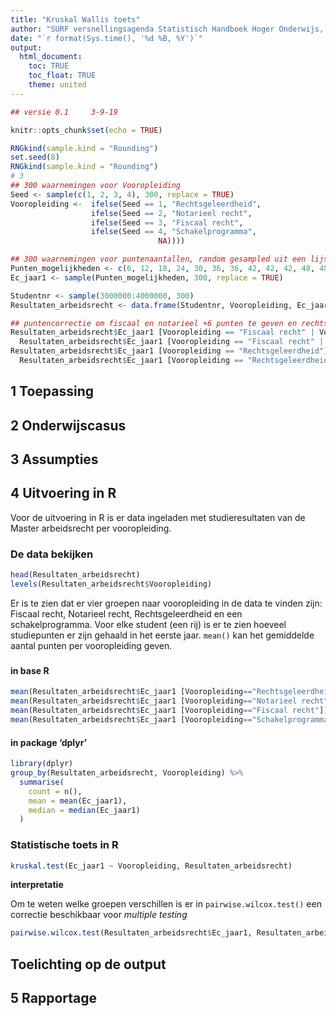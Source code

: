 ```yaml
---
title: "Kruskal Wallis toets"
author: "SURF versnellingsagenda Statistisch Handboek Hoger Onderwijs, © 2019"
date: "`r format(Sys.time(), '%d %B, %Y')`"
output: 
  html_document:
    toc: TRUE
    toc_float: TRUE
    theme: united
---
```


``` r
## versie 0.1     3-9-19
```

```r
knitr::opts_chunk$set(echo = TRUE)
```

```r
RNGkind(sample.kind = "Rounding")
set.seed(8)
RNGkind(sample.kind = "Rounding")
# 3
## 300 waarnemingen voor Vooropleiding
Seed <- sample(c(1, 2, 3, 4), 300, replace = TRUE)
Vooropleiding <-  ifelse(Seed == 1, "Rechtsgeleerdheid", 
                  ifelse(Seed == 2, "Notarieel recht",
                  ifelse(Seed == 3, "Fiscaal recht",
                  ifelse(Seed == 4, "Schakelprogramma",
                                 NA))))

## 300 waarnemingen voor puntenaantallen, random gesampled uit een lijst mogelijkheden
Punten_mogelijkheden <- c(6, 12, 18, 24, 30, 36, 36, 42, 42, 42, 48, 48, 48, 48, 54, 54, 54, 60, 60, 60, 60, 60, 60)
Ec_jaar1 <- sample(Punten_mogelijkheden, 300, replace = TRUE)

Studentnr <- sample(3000000:4000000, 300)
Resultaten_arbeidsrecht <- data.frame(Studentnr, Vooropleiding, Ec_jaar1)

## puntencorrectie om fiscaal en notarieel +6 punten te geven en rechtsgeleerdheid -6 punten
Resultaten_arbeidsrecht$Ec_jaar1 [Vooropleiding == "Fiscaal recht" | Vooropleiding == "Notarieel recht"] <-
  Resultaten_arbeidsrecht$Ec_jaar1 [Vooropleiding == "Fiscaal recht" | Vooropleiding == "Notarieel recht"] + 6
Resultaten_arbeidsrecht$Ec_jaar1 [Vooropleiding == "Rechtsgeleerdheid"] <-
  Resultaten_arbeidsrecht$Ec_jaar1 [Vooropleiding == "Rechtsgeleerdheid"] - 6
```

## 1 Toepassing

## 2 Onderwijscasus

## 3 Assumpties

## 4 Uitvoering in R
Voor de uitvoering in R is er data ingeladen met studieresultaten van de Master arbeidsrecht per vooropleiding.

### De data bekijken
```r
head(Resultaten_arbeidsrecht)
levels(Resultaten_arbeidsrecht$Vooropleiding)
```
Er is te zien dat er vier groepen naar vooropleiding in de data te vinden zijn: Fiscaal recht, Notarieel recht, Rechtsgeleerdheid en een schakelprogramma. Voor elke student (een rij) is er te zien hoeveel studiepunten er zijn gehaald in het eerste jaar. `mean()` kan het gemiddelde aantal punten per vooropleiding geven.

### {.tabset .tabset-fade .tabset.pills}
#### in base R
``` r
mean(Resultaten_arbeidsrecht$Ec_jaar1 [Vooropleiding=="Rechtsgeleerdheid"])
mean(Resultaten_arbeidsrecht$Ec_jaar1 [Vooropleiding=="Notarieel recht"])
mean(Resultaten_arbeidsrecht$Ec_jaar1 [Vooropleiding=="Fiscaal recht"])
mean(Resultaten_arbeidsrecht$Ec_jaar1 [Vooropleiding=="Schakelprogramma"])
```

#### in package 'dplyr'
``` r
library(dplyr)
group_by(Resultaten_arbeidsrecht, Vooropleiding) %>%
  summarise(
    count = n(),
    mean = mean(Ec_jaar1),
    median = median(Ec_jaar1)
  )
```
### Statistische toets in R

```r
kruskal.test(Ec_jaar1 ~ Vooropleiding, Resultaten_arbeidsrecht)
```
**interpretatie**

Om te weten welke groepen verschillen is er in `pairwise.wilcox.test()` een correctie beschikbaar voor *multiple testing*
``` r
pairwise.wilcox.test(Resultaten_arbeidsrecht$Ec_jaar1, Resultaten_arbeidsrecht$Vooropleiding, p.adjust.method = "bonferroni")
```
## Toelichting op de output

## 5 Rapportage
